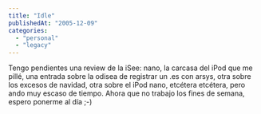 ```yaml
---
title: "Idle"
publishedAt: "2005-12-09"
categories: 
  - "personal"
  - "legacy"
---
```


Tengo pendientes una review de la iSee: nano, la carcasa del iPod que me pillé, una entrada sobre la odisea de registrar un .es con arsys, otra sobre los excesos de navidad, otra sobre el iPod nano, etcétera etcétera, pero ando muy escaso de tiempo. Ahora que no trabajo los fines de semana, espero ponerme al día ;-)
